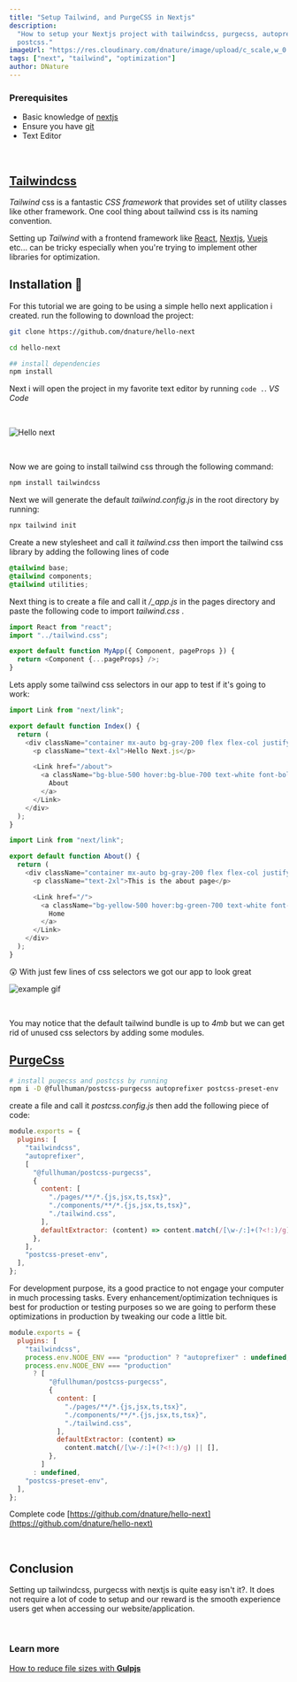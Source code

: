 ```yaml
---
title: "Setup Tailwind, and PurgeCSS in Nextjs"
description:
  "How to setup your Nextjs project with tailwindcss, purgecss, autoprefixer and
  postcss."
imageUrl: "https://res.cloudinary.com/dnature/image/upload/c_scale,w_0.8/v1614286507/blog/tailwind-purgecss/thumbnail_iroqtb.png"
tags: ["next", "tailwind", "optimization"]
author: DNature
---
```


### Prerequisites

- Basic knowledge of [nextjs](https://nextjs.org)
- Ensure you have [git](https://git-scm.com)
- Text Editor

<br />

## [Tailwindcss](https://tailwindcss.com/)

_Tailwind_ css is a fantastic _CSS framework_ that provides set of utility
classes like other framework. One cool thing about tailwind css is its naming
convention.

Setting up _Tailwind_ with a frontend framework like
[React](https://reactjs.org), [Nextjs](https://nextjs.org),
[Vuejs](https://vuejs.org) etc... can be tricky especially when you're trying to
implement other libraries for optimization.

## Installation 👣

For this tutorial we are going to be using a simple hello next application i
created. run the following to download the project:

```bash
git clone https://github.com/dnature/hello-next

cd hello-next

## install dependencies
npm install
```

Next i will open the project in my favorite text editor by running `code .`. _VS
Code_

<br />

![Hello next](https://res.cloudinary.com/dnature/image/upload/c_scale,w_0.8/v1614286501/blog/tailwind-purgecss/hello-next_hta3gh.png)

<br />

Now we are going to install tailwind css through the following command:

```bash
npm install tailwindcss
```

Next we will generate the default _tailwind.config.js_ in the root directory by
running:

```bash
npx tailwind init
```

Create a new stylesheet and call it _tailwind.css_ then import the tailwind css
library by adding the following lines of code

```css
@tailwind base;
@tailwind components;
@tailwind utilities;
```

Next thing is to create a file and call it _/\_app.js_ in the pages directory
and paste the following code to import _tailwind.css_ .

```js
import React from "react";
import "../tailwind.css";

export default function MyApp({ Component, pageProps }) {
  return <Component {...pageProps} />;
}
```

Lets apply some tailwind css selectors in our app to test if it's going to work:

```js
import Link from "next/link";

export default function Index() {
  return (
    <div className="container mx-auto bg-gray-200 flex flex-col justify-center items-center h-screen">
      <p className="text-4xl">Hello Next.js</p>

      <Link href="/about">
        <a className="bg-blue-500 hover:bg-blue-700 text-white font-bold py-2 px-4 rounded-full">
          About
        </a>
      </Link>
    </div>
  );
}
```

```js
import Link from "next/link";

export default function About() {
  return (
    <div className="container mx-auto bg-gray-200 flex flex-col justify-center items-center h-screen">
      <p className="text-2xl">This is the about page</p>

      <Link href="/">
        <a className="bg-yellow-500 hover:bg-green-700 text-white font-bold py-2 px-4 rounded-full">
          Home
        </a>
      </Link>
    </div>
  );
}
```

<span className="text-4xl">😲</span> With just few lines of css selectors we got
our app to look great
<br />

![example gif](https://res.cloudinary.com/dnature/image/upload/c_scale/v1614286498/blog/tailwind-purgecss/tailwind-next_g7p0ec.gif)

<br />

You may notice that the default tailwind bundle is up to _4mb_ but we can get
rid of unused css selectors by adding some modules.

## [PurgeCss](/blog/remove-all-unused-css)

```bash
# install pugecss and postcss by running
npm i -D @fullhuman/postcss-purgecss autoprefixer postcss-preset-env
```

create a file and call it _postcss.config.js_ then add the following piece of
code:

```js
module.exports = {
  plugins: [
    "tailwindcss",
    "autoprefixer",
    [
      "@fullhuman/postcss-purgecss",
      {
        content: [
          "./pages/**/*.{js,jsx,ts,tsx}",
          "./components/**/*.{js,jsx,ts,tsx}",
          "./tailwind.css",
        ],
        defaultExtractor: (content) => content.match(/[\w-/:]+(?<!:)/g) || [],
      },
    ],
    "postcss-preset-env",
  ],
};
```

For development purpose, its a good practice to not engage your computer in much
processing tasks. Every enhancement/optimization techniques is best for
production or testing purposes so we are going to perform these optimizations in
production by tweaking our code a little bit.

```js
module.exports = {
  plugins: [
    "tailwindcss",
    process.env.NODE_ENV === "production" ? "autoprefixer" : undefined,
    process.env.NODE_ENV === "production"
      ? [
          "@fullhuman/postcss-purgecss",
          {
            content: [
              "./pages/**/*.{js,jsx,ts,tsx}",
              "./components/**/*.{js,jsx,ts,tsx}",
              "./tailwind.css",
            ],
            defaultExtractor: (content) =>
              content.match(/[\w-/:]+(?<!:)/g) || [],
          },
        ]
      : undefined,
    "postcss-preset-env",
  ],
};
```

Complete code
[https://github.com/dnature/hello-next](https://github.com/dnature/hello-next)

<br />

## Conclusion

Setting up tailwindcss, purgecss with nextjs is quite easy isn't it?. It does
not require a lot of code to setup and our reward is the smooth experience users
get when accessing our website/application.

<br />

### Learn more

[How to reduce file sizes with **Gulpjs**](/blog/how-to-reduce-file-sizes-with-gulpjs)
